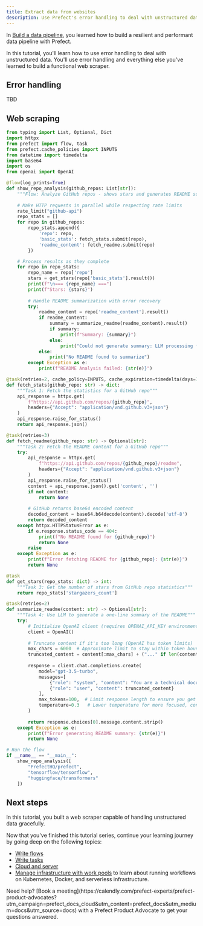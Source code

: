 ```yaml
---
title: Extract data from websites
description: Use Prefect's error handling to deal with unstructured data
---
```


In [Build a data pipeline](/3.0/tutorials/pipelines), you learned how to build a resilient and performant data pipeline with Prefect.

In this tutorial, you'll learn how to use error handling to deal with unstructured data.
You'll use error handling and everything else you've learned to build a functional web scraper.

## Error handling

TBD

## Web scraping

```python my_web_scraper.py
from typing import List, Optional, Dict
import httpx
from prefect import flow, task
from prefect.cache_policies import INPUTS
from datetime import timedelta
import base64
import os
from openai import OpenAI

@flow(log_prints=True)
def show_repo_analysis(github_repos: List[str]):
    """Flow: Analyze GitHub repos - shows stars and generates README summaries"""
    
    # Make HTTP requests in parallel while respecting rate limits
    rate_limit("github-api")
    repo_stats = []
    for repo in github_repos:
        repo_stats.append({
            'repo': repo,
            'basic_stats': fetch_stats.submit(repo),
            'readme_content': fetch_readme.submit(repo)
        })

    # Process results as they complete
    for repo in repo_stats:
        repo_name = repo['repo']
        stars = get_stars(repo['basic_stats'].result())
        print(f"\n=== {repo_name} ===")
        print(f"Stars: {stars}")
        
        # Handle README summarization with error recovery
        try:
            readme_content = repo['readme_content'].result()
            if readme_content:
                summary = summarize_readme(readme_content).result()
                if summary:
                    print(f"Summary: {summary}")
                else:
                    print("Could not generate summary: LLM processing failed")
            else:
                print("No README found to summarize")
        except Exception as e:
            print(f"README Analysis failed: {str(e)}")

@task(retries=2, cache_policy=INPUTS, cache_expiration=timedelta(days=1))
def fetch_stats(github_repo: str) -> dict:
    """Task 1: Fetch the statistics for a GitHub repo"""
    api_response = httpx.get(
        f"https://api.github.com/repos/{github_repo}",
        headers={"Accept": "application/vnd.github.v3+json"}
    )
    api_response.raise_for_status()
    return api_response.json()

@task(retries=3)
def fetch_readme(github_repo: str) -> Optional[str]:
    """Task 2: Fetch the README content for a GitHub repo"""
    try:
        api_response = httpx.get(
            f"https://api.github.com/repos/{github_repo}/readme",
            headers={"Accept": "application/vnd.github.v3+json"}
        )
        api_response.raise_for_status()
        content = api_response.json().get('content', '')
        if not content:
            return None
        
        # GitHub returns base64 encoded content
        decoded_content = base64.b64decode(content).decode('utf-8')
        return decoded_content
    except httpx.HTTPStatusError as e:
        if e.response.status_code == 404:
            print(f"No README found for {github_repo}")
            return None
        raise
    except Exception as e:
        print(f"Error fetching README for {github_repo}: {str(e)}")
        return None

@task
def get_stars(repo_stats: dict) -> int:
    """Task 3: Get the number of stars from GitHub repo statistics"""
    return repo_stats['stargazers_count']

@task(retries=2)
def summarize_readme(content: str) -> Optional[str]:
    """Task 4: Use LLM to generate a one-line summary of the README"""
    try:
        # Initialize OpenAI client (requires OPENAI_API_KEY environment variable)
        client = OpenAI()
        
        # Truncate content if it's too long (OpenAI has token limits)
        max_chars = 6000  # Approximate limit to stay within token bounds
        truncated_content = content[:max_chars] + ("..." if len(content) > max_chars else "")
        
        response = client.chat.completions.create(
            model="gpt-3.5-turbo",
            messages=[
                {"role": "system", "content": "You are a technical documentation expert. Create a single-sentence summary of the following repository README, focusing on the main purpose and key features of the project. Keep the summary concise and technical."},
                {"role": "user", "content": truncated_content}
            ],
            max_tokens=100,  # Limit response length to ensure you get a concise summary
            temperature=0.3   # Lower temperature for more focused, consistent summaries
        )
        
        return response.choices[0].message.content.strip()
    except Exception as e:
        print(f"Error generating README summary: {str(e)}")
        return None

# Run the flow
if __name__ == "__main__":
    show_repo_analysis([
        "PrefectHQ/prefect",
        "tensorflow/tensorflow",
        "huggingface/transformers"
    ])
```

## Next steps

In this tutorial, you built a web scraper capable of handling unstructured data gracefully.

Now that you've finished this tutorial series, continue your learning journey by going deep on the following topics:

* [Write flows](/3.0/develop/write-flows)
* [Write tasks](/3.0/develop/write-tasks)
* [Cloud and server](/3.0/manage)
* [Manage infrastructure with work pools](/3.0/deploy/infrastructure-concepts/work-pools) to learn about running workflows on Kubernetes, Docker, and serverless infrastructure.

<Tip>
Need help? [Book a meeting](https://calendly.com/prefect-experts/prefect-product-advocates?utm_campaign=prefect_docs_cloud&utm_content=prefect_docs&utm_medium=docs&utm_source=docs) with a Prefect Product Advocate to get your questions answered.
</Tip>
